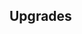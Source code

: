 {{Building
| name = Bone Pit
| image = N/A
| category = {{BuildingCategory|category=Levy Barracks}}
| cycle = 12s
| capacity = 3
| produce_per_cycle = 1 {{UnitLink|name=Small Bones}}
| consume_per_cycle = 13 {{RessourceIcon|type=water}}
| build_cost = 40 {{RessourceIcon|type=wood}}, 40 {{RessourceIcon|type=wheat}}
| description = Spawns small skeletons.
}}

== Upgrades ==
{{Upgrade
| name = Troop Inspiration
| description = Increases damage dealt by and HP of {{TypeLink|type=Undead}} troops by 5%.
}}
{{Upgrade
| name = Bone Meal
| description = 90% chance of receiving 5 {{RessourceIcon|type=flour}} upon Skeleton's death.
}}